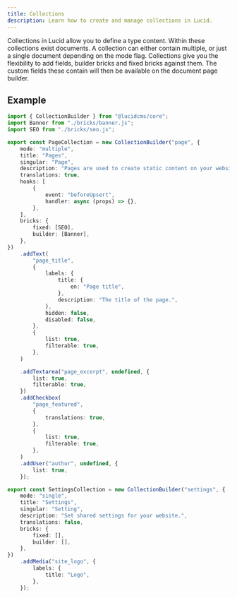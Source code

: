 ```yaml
---
title: Collections
description: Learn how to create and manage collections in Lucid.
---
```


Collections in Lucid allow you to define a type content. Within these collections exist documents. A collection can either contain multiple, or just a single document depending on the mode flag. Collections give you the flexibility to add fields, builder bricks and fixed bricks against them. The custom fields these contain will then be available on the document page builder.

## Example

```ts title="collections.ts"
import { CollectionBuilder } from "@lucidcms/core";
import Banner from "./bricks/banner.js";
import SEO from "./bricks/seo.js";

export const PageCollection = new CollectionBuilder("page", {
	mode: "multiple",
	title: "Pages",
	singular: "Page",
	description: "Pages are used to create static content on your website.",
	translations: true,
	hooks: [
		{
			event: "beforeUpsert",
			handler: async (props) => {},
		},
	],
	bricks: {
		fixed: [SEO],
		builder: [Banner],
	},
})
	.addText(
		"page_title",
		{
			labels: {
				title: {
					en: "Page title",
				},
				description: "The title of the page.",
			},
			hidden: false,
			disabled: false,
		},
		{
			list: true,
			filterable: true,
		},
	)

	.addTextarea("page_excerpt", undefined, {
		list: true,
		filterable: true,
	})
	.addCheckbox(
		"page_featured",
		{
			translations: true,
		},
		{
			list: true,
			filterable: true,
		},
	)
	.addUser("author", undefined, {
		list: true,
	});

export const SettingsCollection = new CollectionBuilder("settings", {
	mode: "single",
	title: "Settings",
	singular: "Setting",
	description: "Set shared settings for your website.",
	translations: false,
	bricks: {
		fixed: [],
		builder: [],
	},
})
    .addMedia("site_logo", {
        labels: {
            title: "Logo",
        },
    });
```
